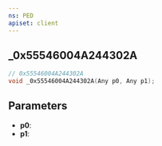 ```yaml
---
ns: PED
apiset: client
---
```

## _0x55546004A244302A

```c
// 0x55546004A244302A
void _0x55546004A244302A(Any p0, Any p1);
```


## Parameters
* **p0**:
* **p1**: